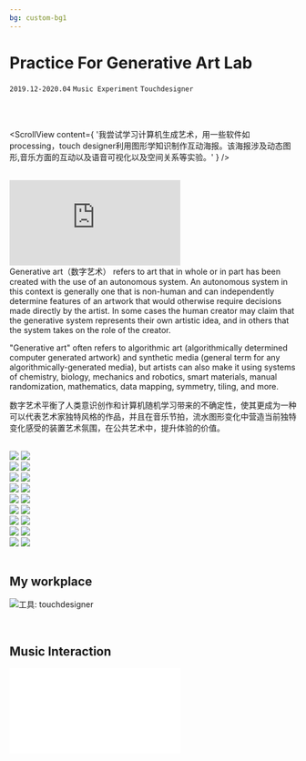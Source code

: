 ```yaml
---
bg: custom-bg1
---
```


# Practice For Generative Art Lab

`2019.12-2020.04` `Music Experiment` `Touchdesigner`

<br />
<br />

<ScrollView
  content={
    '我尝试学习计算机生成艺术，用一些软件如processing，touch designer利用图形学知识制作互动海报。该海报涉及动态图形,音乐方面的互动以及语音可视化以及空间关系等实验。'
  }
/>

<br />

<iframe
  title="vimeo-player"
  src="https://player.vimeo.com/video/586329233?h=9ef89841b1"
  width={1064}
  height={600}
  className="mt-4"
  frameborder="0"
  allowfullscreen
></iframe>

<br />

<div className="text-center">
Generative art（数字艺术） refers to art that in whole or in part has been created with the use of an autonomous system. An autonomous system in this context is generally one that is non-human and can independently determine features of an artwork that would otherwise require decisions made directly by the artist. In some cases the human creator may claim that the generative system represents their own artistic idea, and in others that the system takes on the role of the creator.

"Generative art" often refers to algorithmic art (algorithmically determined computer generated artwork) and synthetic media (general term for any algorithmically-generated media), but artists can also make it using systems of chemistry, biology, mechanics and robotics, smart materials, manual randomization, mathematics, data mapping, symmetry, tiling, and more.

数字艺术平衡了人类意识创作和计算机随机学习带来的不确定性，使其更成为一种可以代表艺术家独特风格的作品，并且在音乐节拍，流水图形变化中营造当前独特变化感受的装置艺术氛围，在公共艺术中，提升体验的价值。

</div>

<br />

<div className="flex gap-4 justify-center">
<Image src="/generative_art/Poster_01.gif" className="my-6 rounded-lg" />
<Image src="/generative_art/Poster_02.gif" className="my-6 rounded-lg" /> 
</div>

<div className="flex gap-4 justify-center">
<Image src="/generative_art/Poster_03.gif" className="my-6 rounded-lg" />
<Image src="/generative_art/Poster_04.gif" className="my-6 rounded-lg" /> 
</div>

<div className="flex gap-4 justify-center">
<Image src="/generative_art/Poster_05.gif" className="my-6 rounded-lg" />
<Image src="/generative_art/Poster_06.gif" className="my-6 rounded-lg" /> 
</div>

<div className="flex gap-4 justify-center">
<Image src="/generative_art/Poster_07.gif" className="my-6 rounded-lg" />
<Image src="/generative_art/Poster_08.gif" className="my-6 rounded-lg" /> 
</div>

<div className="flex gap-4 justify-center">
<Image src="/generative_art/Poster_09.gif" className="my-6 rounded-lg" />
<Image src="/generative_art/Poster_10.gif" className="my-6 rounded-lg" /> 
</div>

<div className="flex gap-4 justify-center">
<Image src="/generative_art/Poster_11.gif" className="my-6 rounded-lg" />
<Image src="/generative_art/Poster_12.gif" className="my-6 rounded-lg" /> 
</div>

<div className="flex gap-4 justify-center">
<Image src="/generative_art/Poster_15.gif" className="my-6 rounded-lg" />
<Image src="/generative_art/Poster_14.gif" className="my-6 rounded-lg" /> 
</div>

<div className="flex gap-4 justify-center">
<Image src="/generative_art/Poster_17.gif" className="my-6 rounded-lg" />
<Image src="/generative_art/Poster_16.gif" className="my-6 rounded-lg" /> 
</div>

<div className="flex gap-4 justify-center">
<Image src="/generative_art/Poster_19.gif" className="my-6 rounded-lg" />
<Image src="/generative_art/Poster_18.gif" className="my-6 rounded-lg" /> 
</div>

<br />

## My workplace

<Image
  src="/generative_art/touching_01.png"
  alt="工具: touchdesigner"
  className="my-6 rounded-lg"
/>

<br />

## Music Interaction

<iframe
  src="//player.bilibili.com/player.html?isOutside=true&aid=674788448&bvid=BV1BU4y177ox&cid=387841014&p=1"
  width={1064}
  height={600}
  scrolling="no"
  border="0"
  frameborder="no"
  framespacing="0"
  allowfullscreen="true"
></iframe>
